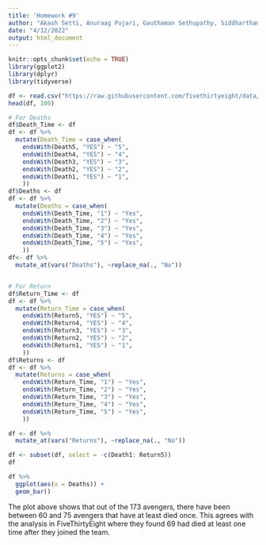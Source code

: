 ```yaml
---
title: 'Homework #9'
author: "Akash Setti, Anuraag Pujari, Gauthaman Sethupathy, Siddharthan Prakash"
date: "4/12/2022"
output: html_document
---
```


```r
knitr::opts_chunk$set(echo = TRUE)
library(ggplot2)
library(dplyr)
library(tidyverse)
```


```r
df <- read.csv("https://raw.githubusercontent.com/fivethirtyeight/data/master/avengers/avengers.csv", stringsAsFactors = FALSE)
head(df, 100)
```



```r
# For Deaths
df$Death_Time <- df
df <- df %>%
  mutate(Death_Time = case_when(
    endsWith(Death5, "YES") ~ "5",
    endsWith(Death4, "YES") ~ "4",
    endsWith(Death3, "YES") ~ "3",
    endsWith(Death2, "YES") ~ "2",
    endsWith(Death1, "YES") ~ "1",
    ))
df$Deaths <- df
df <- df %>%
  mutate(Deaths = case_when(
    endsWith(Death_Time, "1") ~ "Yes",
    endsWith(Death_Time, "2") ~ "Yes",
    endsWith(Death_Time, "3") ~ "Yes",
    endsWith(Death_Time, "4") ~ "Yes",
    endsWith(Death_Time, "5") ~ "Yes",
    ))
df<- df %>%
  mutate_at(vars("Deaths"), ~replace_na(., "No"))


# For Return 
df$Return_Time <- df
df <- df %>%
  mutate(Return_Time = case_when(
    endsWith(Return5, "YES") ~ "5",
    endsWith(Return4, "YES") ~ "4",
    endsWith(Return3, "YES") ~ "3",
    endsWith(Return2, "YES") ~ "2",
    endsWith(Return1, "YES") ~ "1",
    ))
df$Returns <- df
df <- df %>%
  mutate(Returns = case_when(
    endsWith(Return_Time, "1") ~ "Yes",
    endsWith(Return_Time, "2") ~ "Yes",
    endsWith(Return_Time, "3") ~ "Yes",
    endsWith(Return_Time, "4") ~ "Yes",
    endsWith(Return_Time, "5") ~ "Yes",
    ))

df <- df %>%
  mutate_at(vars("Returns"), ~replace_na(., "No"))

df <- subset(df, select = -c(Death1: Return5))
df
```

```r
df %>%
  ggplot(aes(x = Deaths)) +
  geom_bar()
```

The plot above shows that out of the 173 avengers, there have been between 60 and 75 avengers that have at least died once. This agrees with the analysis in FiveThirtyEight where they found 69 had died at least one time after they joined the team.
